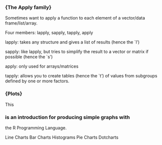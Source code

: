 
<p>
### {The Apply family}

Sometimes want to apply a function to each element of a
vector/data frame/list/array.

Four members: lapply, sapply, tapply, apply

lapply: takes any structure and gives a list of results (hence
the `l')

sapply: like lapply, but tries to simplify the result to a
vector or matrix if possible (hence the `s')

apply: only used for arrays/matrices

tapply: allows you to create tables (hence the `t') of values
from subgroups defined by one or more factors.


<p>
### {Plots}
This <p>
###  is an introduction for producing simple graphs with
the R Programming Language.

Line Charts  Bar Charts Histograms Pie
Charts Dotcharts


